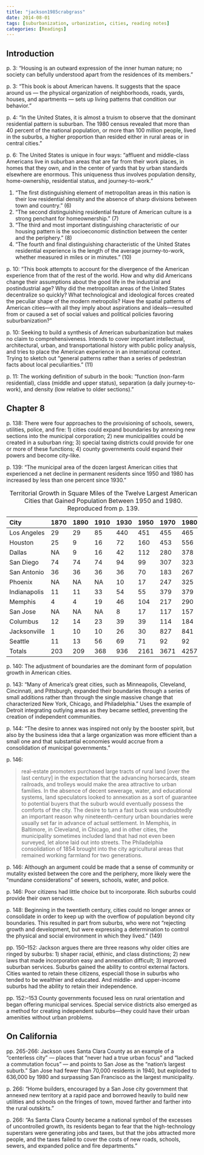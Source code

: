 ```yaml
---
title: "jackson1985crabgrass"
date: 2014-08-01
tags: [suburbanization, urbanization, cities, reading notes]
categories: [Readings]
---
```


## Introduction

p. 3: "Housing is an outward expression of the inner human nature; no society can befully understood apart from the residences of its members."

p. 3: "This book is about American havens. It suggests that the space around us --- the physical organization of neighborhoods, roads, yards, houses, and apartments --- sets up living patterns that condition our behavior."

p. 4: "In the United States, it is almost a truism to observe that the dominant residential pattern is suburban. The 1980 census revealed that more than 40 percent of the national population, or more than 100 million people, lived in the suburbs, a higher proportion than resided either in rural areas or in central cities."

p. 6: The United States is unique in four ways: "affluent and middle-class Americans live in suburban areas that are far from their work places, in homes that they own, and in the center of yards that by urban standards elsewhere are enormous. This uniqueness thus involves population density, home-ownership, residential status, and journey-to-work."

1. "The first distinguishing element of metropolitan areas in this nation is their low residential density and the absence of sharp divisions between town and country." (6)
2. "The second distinguishing residential feature of American culture is a strong penchant for homeownership." (7)
3. "The third and most important distinguishing characteristic of our housing pattern is the socioeconomic distinction between the center and the periphery." (8)
4. "The fourth and final distinguishing characteristic of the United States residential experience is the length of the average journey-to-work, whether measured in miles or in minutes." (10)

p. 10: "This book attempts to account for the divergence of the American experience from that of the rest of the world. How and why did Americans change their assumptions about the good life in the industrial and postindustrial age? Why did the metropolitan areas of the United States decentralize so quickly? What technological and ideological forces created the peculiar shape of the modern metropolis? Have the spatial patterns of American cities---with all they imply about aspirations and ideals---resulted from or caused a set of social values and political policies favoring suburbanization?"

p. 10: Seeking to build a synthesis of American suburbanization but makes no claim to comprehensiveness. Intends to cover important intellectual, architectural, urban, and transportational history with public policy analysis, and tries to place the American experience in an international context. Trying to sketch out "general patterns rather than a series of pedestrian facts about local peculiarities." (11)

p. 11: The working definition of suburb in the book: "function (non-farm residential), class (middle and upper status), separation (a daily journey-to-work), and density (low relative to older sections)."

## Chapter 8

p. 138: There were four approaches to the provisioning of schools, sewers, utilities, police, and fire: 1) cities could expand boundaries by annexing new sections into the municipal corporation; 2) new municipalities could be created in a suburban ring; 3) special taxing districts could provide for one or more of these functions; 4) county governments could expand their powers and become city-like.

p. 139: "The municipal area of the dozen largest American cities that experienced a net decline in permanent residents since 1950 and 1980 has increased by less than one percent since 1930."

City            1870    1890    1910    1930    1950    1970    1980
-------------   ----    ----    ----    ----    ----    ----    ----
Los Angeles     29      29      85      440     451     455     465
Houston         25      9       16      72      160     453     556
Dallas          NA      9       16      42      112     280     378
San Diego       74      74      74      94      99      307     323
San Antonio     36      36      36      36      70      183     267
Phoenix         NA      NA      NA      10      17      247     325
Indianapolis    11      11      33      54      55      379     379
Memphis         4       4       19      46      104     217     290
San Jose        NA      NA      NA      8       17      117     157
Columbus        12      14      23      39      39      114     184
Jacksonville    1       10      10      26      30      827     841
Seattle         11      13      56      69      71      92      92
Totals          203     209     368     936     2161    3671    4257

Table: Territorial Growth in Square Miles of the Twelve Largest American Cities that Gained Population Between 1950 and 1980. Reproduced from p. 139.

p. 140: The adjustment of boundaries are the dominant form of population growth in American cities.

p. 143: "Many of America's great cities, such as Minneapolis, Cleveland, Cincinnati, and Pittsburgh, expanded their boundaries through a series of small additions rather than through the single massive change that characterized New York, Chicago, and Philadelphia." Uses the example of Detroit integrating outlying areas as they became settled, preventing the creation of independent communities.

p. 144: "The desire to annex was inspired not only by the booster spirit, but also by the business idea that a large organization was more efficient than a small one and that substantial economies would accrue from a consolidation of municipal governments."

p. 146:

> real-estate promoters purchased large tracts of rural land [over the last
> century] in the expectation that the advancing horsecards, steam railroads,
> and trolleys would make the area attractive to urban families. In the absence
> of decent sewerage, water, and educational systems, land speculators looked
> to annexation as a sort of guarantee to potential buyers that the suburb
> would eventually possess the comforts of the city. The desire to turn a fast
> buck was undoubtedly an important reason why nineteenth-century urban
> boundaries were usually set far in advance of actual settlement. In Memphis,
> in Baltimore, in Cleveland, in Chicago, and in other cities, the municipality
> sometimes included land that had not even been surveyed, let alone laid out
> into streets. The Philadelphia consolidation of 1854 brought into the city
> agricultural areas that remained working farmland for two generations.

p. 146: Although an argument could be made that a sense of community or mutality existed between the core and the periphery, more likely were the "mundane considerations" of sewers, schools, water, and police.

p. 146: Poor citizens had little choice but to incorporate. Rich suburbs could provide their own services.

p. 148: Beginning in the twentieth century, cities could no longer annex or consolidate in order to keep up with the overflow of population beyond city boundaries. This resulted in part from suburbs, who were not "rejecting growth and development, but were expressing a determination to control the physical and social environment in which they lived." (149)

pp. 150--152: Jackson argues there are three reasons why older cities are ringed by suburbs: 1) shaper racial, ethinic, and class distinctions; 2) new laws that made incorporation easy and annexation difficult; 3) improved suburban services. Suburbs gained the ability to control external factors. Cities wanted to retain these citizens, especiall those in suburbs who tended to be wealthier and educated. And middle- and upper-income suburbs had the ability to retain their independence.

pp. 152:--153 County governments focused less on rural orientation and began offering municipal services. Special service districts also emerged as a method for creating independent suburbs---they could have their urban amenities without urban problems.

## On California

pp. 265-266: Jackson uses Santa Clara County as an example of a "centerless city"
--- places that "never had a true urban focus" and "lacked a commutation focus"
--- and points to San Jose as the "nation's largest suburb." San Jose had
fewer than 70,000 residents in 1940, but exploded to 636,000 by 1980 and
surpassing San Francisco as the largest municipality.

p. 266: "Home builders, encouraged by a San Jose city government that annexed
new territory at a rapid pace and borrowed heavily to build new utilities and
schools on the fringes of town, moved farther and farther into the rural
outskirts."

p. 266: "As Santa Clara County became a national symbol of the excesses of
uncontrolled growth, its residents began to fear that the high-technology
superstars were generating jobs and taxes, but that the jobs attracted more
people, and the taxes failed to cover the costs of new roads, schools, sewers,
and expanded police and fire departments."

